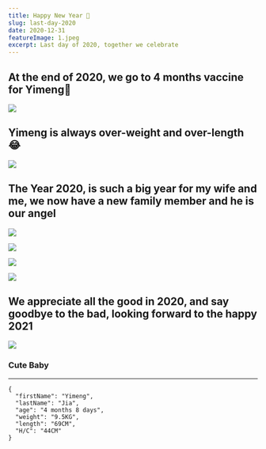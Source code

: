 ```yaml
---
title: Happy New Year 🎊
slug: last-day-2020
date: 2020-12-31
featureImage: 1.jpeg
excerpt: Last day of 2020, together we celebrate
---
```


## At the end of 2020, we go to 4 months vaccine for Yimeng🍼

![](2.jpeg)

## Yimeng is always over-weight and over-length 😂

![](3.jpeg)

## The Year 2020, is such a big year for my wife and me, we now have a new family member and he is our angel

![](5.jpeg)

![](6.jpeg)

![](12.jpeg)

![](13.jpeg)

## We appreciate all the good in 2020, and say goodbye to the bad, looking forward to the happy 2021

![](15.jpeg)

### Cute Baby

---

```
{
  "firstName": "Yimeng",
  "lastName": "Jia",
  "age": "4 months 8 days",
  "weight": "9.5KG",
  "length": "69CM",
  "H/C": "44CM"
}
```
